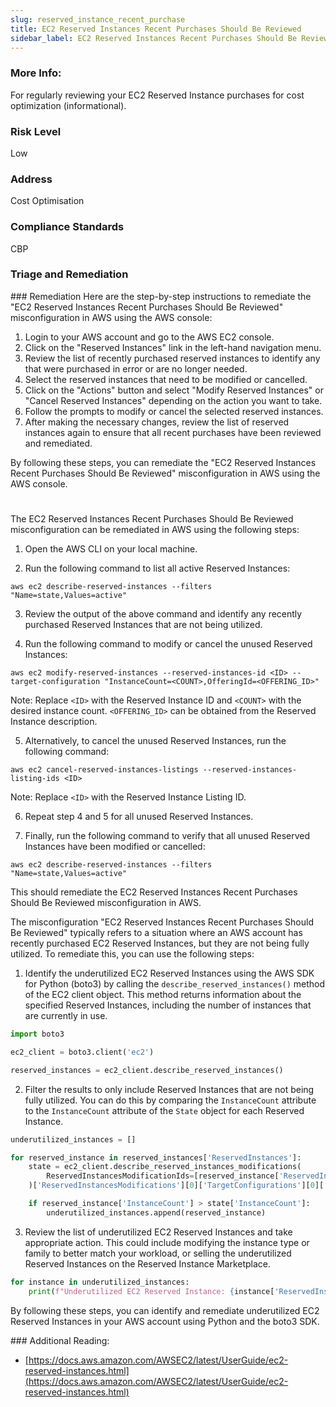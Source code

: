 ```yaml
---
slug: reserved_instance_recent_purchase
title: EC2 Reserved Instances Recent Purchases Should Be Reviewed
sidebar_label: EC2 Reserved Instances Recent Purchases Should Be Reviewed
---
```


### More Info:

For regularly reviewing your EC2 Reserved Instance purchases for cost optimization (informational).

### Risk Level

Low

### Address

Cost Optimisation

### Compliance Standards

CBP



### Triage and Remediation
<Tabs>
<Tab title='Remediation'>
### Remediation

<AccordionGroup>
<Accordion title='Using Console' defaultOpen='true'>
Here are the step-by-step instructions to remediate the "EC2 Reserved Instances Recent Purchases Should Be Reviewed" misconfiguration in AWS using the AWS console:

1. Login to your AWS account and go to the AWS EC2 console.
2. Click on the "Reserved Instances" link in the left-hand navigation menu.
3. Review the list of recently purchased reserved instances to identify any that were purchased in error or are no longer needed.
4. Select the reserved instances that need to be modified or cancelled.
5. Click on the "Actions" button and select "Modify Reserved Instances" or "Cancel Reserved Instances" depending on the action you want to take.
6. Follow the prompts to modify or cancel the selected reserved instances.
7. After making the necessary changes, review the list of reserved instances again to ensure that all recent purchases have been reviewed and remediated.

By following these steps, you can remediate the "EC2 Reserved Instances Recent Purchases Should Be Reviewed" misconfiguration in AWS using the AWS console.

#
</Accordion>

<Accordion title='Using CLI'>
The EC2 Reserved Instances Recent Purchases Should Be Reviewed misconfiguration can be remediated in AWS using the following steps:

1. Open the AWS CLI on your local machine.

2. Run the following command to list all active Reserved Instances:

```
aws ec2 describe-reserved-instances --filters "Name=state,Values=active"
```

3. Review the output of the above command and identify any recently purchased Reserved Instances that are not being utilized.

4. Run the following command to modify or cancel the unused Reserved Instances:

```
aws ec2 modify-reserved-instances --reserved-instances-id <ID> --target-configuration "InstanceCount=<COUNT>,OfferingId=<OFFERING_ID>"
```

Note: Replace `<ID>` with the Reserved Instance ID and `<COUNT>` with the desired instance count. `<OFFERING_ID>` can be obtained from the Reserved Instance description.

5. Alternatively, to cancel the unused Reserved Instances, run the following command:

```
aws ec2 cancel-reserved-instances-listings --reserved-instances-listing-ids <ID>
```

Note: Replace `<ID>` with the Reserved Instance Listing ID.

6. Repeat step 4 and 5 for all unused Reserved Instances.

7. Finally, run the following command to verify that all unused Reserved Instances have been modified or cancelled:

```
aws ec2 describe-reserved-instances --filters "Name=state,Values=active"
```

This should remediate the EC2 Reserved Instances Recent Purchases Should Be Reviewed misconfiguration in AWS.
</Accordion>

<Accordion title='Using Python'>
The misconfiguration "EC2 Reserved Instances Recent Purchases Should Be Reviewed" typically refers to a situation where an AWS account has recently purchased EC2 Reserved Instances, but they are not being fully utilized. To remediate this, you can use the following steps:

1. Identify the underutilized EC2 Reserved Instances using the AWS SDK for Python (boto3) by calling the `describe_reserved_instances()` method of the EC2 client object. This method returns information about the specified Reserved Instances, including the number of instances that are currently in use.

```python
import boto3

ec2_client = boto3.client('ec2')

reserved_instances = ec2_client.describe_reserved_instances()
```

2. Filter the results to only include Reserved Instances that are not being fully utilized. You can do this by comparing the `InstanceCount` attribute to the `InstanceCount` attribute of the `State` object for each Reserved Instance.

```python
underutilized_instances = []

for reserved_instance in reserved_instances['ReservedInstances']:
    state = ec2_client.describe_reserved_instances_modifications(
        ReservedInstancesModificationIds=[reserved_instance['ReservedInstancesId']]
    )['ReservedInstancesModifications'][0]['TargetConfigurations'][0]['ReservedInstancesConfiguration']['Scope']

    if reserved_instance['InstanceCount'] > state['InstanceCount']:
        underutilized_instances.append(reserved_instance)
```

3. Review the list of underutilized EC2 Reserved Instances and take appropriate action. This could include modifying the instance type or family to better match your workload, or selling the underutilized Reserved Instances on the Reserved Instance Marketplace.

```python
for instance in underutilized_instances:
    print(f"Underutilized EC2 Reserved Instance: {instance['ReservedInstancesId']}")
```

By following these steps, you can identify and remediate underutilized EC2 Reserved Instances in your AWS account using Python and the boto3 SDK.
</Accordion>

</AccordionGroup>
</Tab>
</Tabs>
### Additional Reading:

- [https://docs.aws.amazon.com/AWSEC2/latest/UserGuide/ec2-reserved-instances.html](https://docs.aws.amazon.com/AWSEC2/latest/UserGuide/ec2-reserved-instances.html) 

